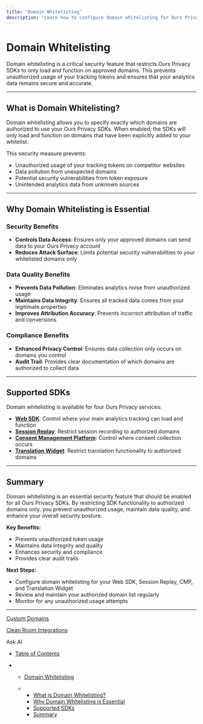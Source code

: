 ```yaml
---
title: "Domain Whitelisting"
description: "Learn how to configure domain whitelisting for Ours Privacy SDKs to enhance security, prevent unauthorized usage, and ensure data integrity."
---
```


# Domain Whitelisting

Domain whitelisting is a critical security feature that restricts Ours Privacy SDKs to only load and function on approved domains. This prevents unauthorized usage of your tracking tokens and ensures that your analytics data remains secure and accurate.

***

## What is Domain Whitelisting?

Domain whitelisting allows you to specify exactly which domains are authorized to use your Ours Privacy SDKs. When enabled, the SDKs will only load and function on domains that have been explicitly added to your whitelist.

This security measure prevents:

* Unauthorized usage of your tracking tokens on competitor websites
* Data pollution from unexpected domains
* Potential security vulnerabilities from token exposure
* Unintended analytics data from unknown sources

***

## Why Domain Whitelisting is Essential

### Security Benefits

* **Controls Data Access**: Ensures only your approved domains can send data to your Ours Privacy account
* **Reduces Attack Surface**: Limits potential security vulnerabilities to your whitelisted domains only

### Data Quality Benefits

* **Prevents Data Pollution**: Eliminates analytics noise from unauthorized usage
* **Maintains Data Integrity**: Ensures all tracked data comes from your legitimate properties
* **Improves Attribution Accuracy**: Prevents incorrect attribution of traffic and conversions

### Compliance Benefits

* **Enhanced Privacy Control**: Ensures data collection only occurs on domains you control
* **Audit Trail**: Provides clear documentation of which domains are authorized to collect data

***

## Supported SDKs

Domain whitelisting is available for four Ours Privacy services:

* **[Web SDK](/docs/web-sdk-javascript)**: Control where your main analytics tracking can load and function
* **[Session Replay](/docs/session-replay)**: Restrict session recording to authorized domains
* **[Consent Management Platform](/docs/ours-privacy-cmp)**: Control where consent collection occurs
* **[Translation Widget](/docs/translate)**: Restrict translation functionality to authorized domains

***

## Summary

Domain whitelisting is an essential security feature that should be enabled for all Ours Privacy SDKs. By restricting SDK functionality to authorized domains only, you prevent unauthorized usage, maintain data quality, and enhance your overall security posture.

**Key Benefits:**

* Prevents unauthorized token usage
* Maintains data integrity and quality
* Enhances security and compliance
* Provides clear audit trails

**Next Steps:**

* Configure domain whitelisting for your Web SDK, Session Replay, CMP, and Translation Widget
* Review and maintain your authorized domain list regularly
* Monitor for any unauthorized usage attempts

***

[Custom Domains](/docs/custom-domains)

[Clean Room Integrations](/docs/clean-room-integrations)

Ask AI

* [Table of Contents](#)

* * [Domain Whitelisting](#domain-whitelisting)

  * * [What is Domain Whitelisting?](#what-is-domain-whitelisting)
    * [Why Domain Whitelisting is Essential](#why-domain-whitelisting-is-essential)
    * [Supported SDKs](#supported-sdks)
    * [Summary](#summary)
